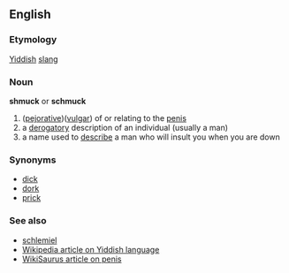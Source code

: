 == English ==
=== Etymology ===
[[Yiddish]] [[slang]]
=== Noun ===
'''shmuck''' or '''schmuck'''
# ([[pejorative]])([[vulgar]]) of or relating to the [[penis]]
# a [[derogatory]] description of an individual (usually a man)
# a name used to [[describe]] a man who will insult you when you are down
=== Synonyms ===
*[[dick]]<br>
*[[dork]]<br>
*[[prick]]

=== See also ===
*[[schlemiel]]
*[[:w:Yiddish language|Wikipedia article on Yiddish language]]
*[[:WikiSaurus:penis|WikiSaurus article on penis]]
{{Cattag2|Yiddish language|Yiddish derivations}}